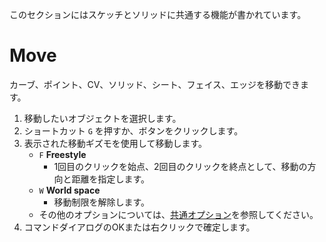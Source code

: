 
<Callout emoji="">このセクションにはスケッチとソリッドに共通する機能が書かれています。</Callout>

# Move

<Reference shortcut="G" command="Move" button="コマンドバー左" />

カーブ、ポイント、CV、ソリッド、シート、フェイス、エッジを移動できます。

1. 移動したいオブジェクトを選択します。
2. ショートカット `G` を押すか、ボタンをクリックします。
3. 表示された移動ギズモを使用して移動します。
   - `F` **Freestyle**
      - 1回目のクリックを始点、2回目のクリックを終点として、移動の方向と距離を指定します。
   - `W` **World space**
      - 移動制限を解除します。
   - その他のオプションについては、[共通オプション](common-options)を参照してください。
4. コマンドダイアログのOKまたは右クリックで確定します。
